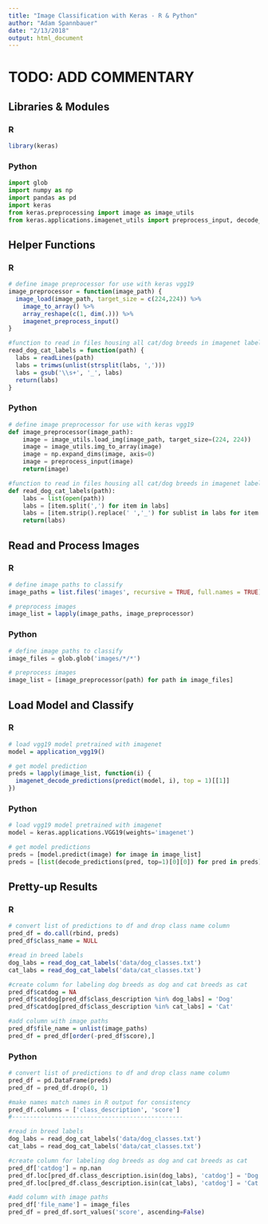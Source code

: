 ```yaml
---
title: "Image Classification with Keras - R & Python"
author: "Adam Spannbauer"
date: "2/13/2018"
output: html_document
---
```


# TODO: ADD COMMENTARY

## Libraries & Modules

### R

```r
library(keras)
```

### Python

```python
import glob
import numpy as np
import pandas as pd
import keras
from keras.preprocessing import image as image_utils
from keras.applications.imagenet_utils import preprocess_input, decode_predictions
```

## Helper Functions

### R

```r
# define image preprocessor for use with keras vgg19
image_preprocessor = function(image_path) {
  image_load(image_path, target_size = c(224,224)) %>% 
    image_to_array() %>% 
    array_reshape(c(1, dim(.))) %>% 
    imagenet_preprocess_input()
}

#function to read in files housing all cat/dog breeds in imagenet labels
read_dog_cat_labels = function(path) {
  labs = readLines(path)
  labs = trimws(unlist(strsplit(labs, ',')))
  labs = gsub('\\s+', '_', labs)
  return(labs)
}
```

### Python

```python
# define image preprocessor for use with keras vgg19
def image_preprocessor(image_path):
    image = image_utils.load_img(image_path, target_size=(224, 224))
    image = image_utils.img_to_array(image)
    image = np.expand_dims(image, axis=0)
    image = preprocess_input(image)
    return(image)

#function to read in files housing all cat/dog breeds in imagenet labels
def read_dog_cat_labels(path):
    labs = list(open(path))
    labs = [item.split(',') for item in labs]
    labs = [item.strip().replace(' ','_') for sublist in labs for item in sublist]
    return(labs)
```

## Read and Process Images

### R

```r
# define image paths to classify
image_paths = list.files('images', recursive = TRUE, full.names = TRUE)

# preprocess images
image_list = lapply(image_paths, image_preprocessor)
```

### Python

```python
# define image paths to classify
image_files = glob.glob('images/*/*')

# preprocess images
image_list = [image_preprocessor(path) for path in image_files]
```

## Load Model and Classify

### R

```r
# load vgg19 model pretrained with imagenet
model = application_vgg19()

# get model prediction
preds = lapply(image_list, function(i) {
  imagenet_decode_predictions(predict(model, i), top = 1)[[1]]
})
```

### Python

```python
# load vgg19 model pretrained with imagenet
model = keras.applications.VGG19(weights='imagenet')

# get model predictions
preds = [model.predict(image) for image in image_list]
preds = [list(decode_predictions(pred, top=1)[0][0]) for pred in preds]
```


## Pretty-up Results

### R

```r
# convert list of predictions to df and drop class name column
pred_df = do.call(rbind, preds)
pred_df$class_name = NULL

#read in breed labels
dog_labs = read_dog_cat_labels('data/dog_classes.txt')
cat_labs = read_dog_cat_labels('data/cat_classes.txt')

#create column for labeling dog breeds as dog and cat breeds as cat
pred_df$catdog = NA
pred_df$catdog[pred_df$class_description %in% dog_labs] = 'Dog'
pred_df$catdog[pred_df$class_description %in% cat_labs] = 'Cat'

#add column with image paths
pred_df$file_name = unlist(image_paths)
pred_df = pred_df[order(-pred_df$score),]
```

### Python

```python
# convert list of predictions to df and drop class name column
pred_df = pd.DataFrame(preds)
pred_df = pred_df.drop(0, 1)

#make names match names in R output for consistency
pred_df.columns = ['class_description', 'score']
#------------------------------------------------

#read in breed labels
dog_labs = read_dog_cat_labels('data/dog_classes.txt')
cat_labs = read_dog_cat_labels('data/cat_classes.txt')

#create column for labeling dog breeds as dog and cat breeds as cat
pred_df['catdog'] = np.nan
pred_df.loc[pred_df.class_description.isin(dog_labs), 'catdog'] = 'Dog'
pred_df.loc[pred_df.class_description.isin(cat_labs), 'catdog'] = 'Cat'

#add column with image paths
pred_df['file_name'] = image_files
pred_df = pred_df.sort_values('score', ascending=False)
```

